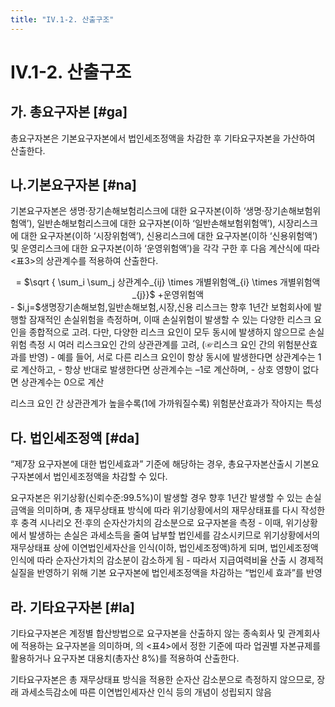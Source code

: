 ```yaml
---
title: "IV.1-2. 산출구조"
---
```

# IV.1-2. 산출구조

## 가. 총요구자본 [#ga]
총요구자본은 기본요구자본에서 법인세조정액을 차감한 후 기타요구자본을 가산하여 산출한다.

## 나.기본요구자본 [#na]
기본요구자본은 생명·장기손해보험리스크에 대한 요구자본(이하 ‘생명·장기손해보험위험액’), 일반손해보험리스크에 대한 요구자본(이하 ‘일반손해보험위험액’), 시장리스크에 대한 요구자본(이하 ‘시장위험액’),
신용리스크에 대한 요구자본(이하 ‘신용위험액’) 및 운영리스크에 대한 요구자본(이하 ‘운영위험액’)을 각각 구한 후 다음 계산식에 따라 \<표3>의 상관계수를 적용하여 산출한다.

<Math>
기본요구자본
<center>
 = $\sqrt { \sum_i \sum_j 상관계수_{ij}  \times 개별위험액_{i}  \times 개별위험액_{j}}$ +운영위험액
</center>

<SCard>
 - $i,j=$생명장기손해보험,일반손해보험,시장,신용
</SCard>
</Math>

<CenterImg src ="/kics/table3.png" caption="<표3> 기본요구자본의 개별위험액 간 상관계수" />

<Accordion multiple activeIndex={[]}>
<AccordionTab header="상관계수의 이해">
리스크는 향후 1년간 보험회사에 발행할 잠재적인 손실위험을 측정하며, 이때 손실위험이 발생할 수 있는 다양한 리스크 요인을 종합적으로 고려. 다만, 다양한 리스크 요인이 모두 동시에 발생하지 않으므로 손실위험 측정 시 여러 리스크요인 간의 상관관계를 고려, (☞리스크 요인 간의 위험분산효과를 반영)
- 예를 들어, 서로 다른 리스크 요인이 항상 동시에 발생한다면 상관계수는 1로 계산하고,
- 항상 반대로 발생한다면 상관계수는 –1로 계산하며,
- 상호 영향이 없다면 상관계수는 0으로 계산

리스크 요인 간 상관관계가 높을수록(1에 가까워질수록) 위험분산효과가 작아지는 특성
</AccordionTab>
</Accordion>

## 다. 법인세조정액 [#da]
 “제7장 요구자본에 대한 법인세효과” 기준에 해당하는 경우, 총요구자본산출시 기본요구자본에서 법인세조정액을 차감할 수 있다.

<Accordion multiple activeIndex={[]}>
<AccordionTab header="기본요구자본에서 법인세조정액을 차감하는 이유">
요구자본은 위기상황(신뢰수준:99.5%)이 발생할 경우 향후 1년간 발생할 수 있는 손실금액을 의미하며, 총 재무상태표 방식에 따라 위기상황에서의 재무상태표를 다시 작성한 후 충격 시나리오 전·후의 순자산가치의 감소분으로 요구자본을 측정
- 이때, 위기상황에서 발생하는 손실은 과세소득을 줄여 납부할 법인세를 감소시키므로 위기상황에서의 재무상태표 상에 이연법인세자산을 인식(이하, 법인세조정액)하게 되며, 법인세조정액 인식에 따라 순자산가치의 감소분이 감소하게 됨
- 따라서 지급여력비율 산출 시 경제적 실질을 반영하기 위해 기본 요구자본에 법인세조정액을 차감하는 “법인세 효과”를 반영

</AccordionTab>
</Accordion>

## 라. 기타요구자본 [#la]
기타요구자본은 계정별 합산방법으로 요구자본을 산출하지 않는 종속회사 및 관계회사에 적용하는 요구자본을 의미하며, <OverlayDemo id="418"/>의 \<표4>에서 정한 기준에 따라 업권별 자본규제를 활용하거나 요구자본 대용치(총자산 8%)를 적용하여 산출한다.

<CenterImg src ="/kics/table4.png" caption="<표4> 종속회사 및 관계회사의 요구자본 산출방법"/>


<Accordion multiple activeIndex={[]}>
<AccordionTab header="기타요구자본은 법인세조정액을 차감하지 않는 이유">
기타요구자본은 총 재무상태표 방식을 적용한 순자산 감소분으로 측정하지 않으므로, 장래 과세소득감소에 따른 이연법인세자산 인식 등의 개념이 성립되지 않음
</AccordionTab>
</Accordion>
